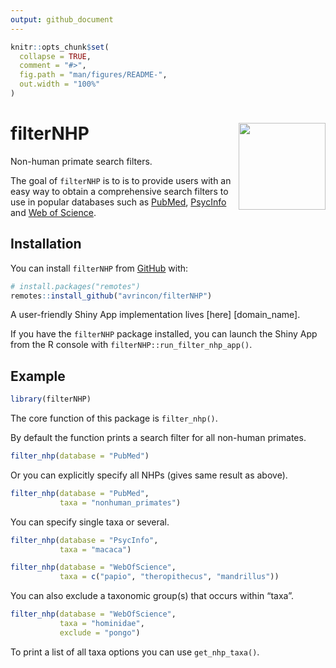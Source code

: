 ```yaml
---
output: github_document
---
```


<!-- README.md is generated from README.Rmd. Please edit that file -->

```r
knitr::opts_chunk$set(
  collapse = TRUE,
  comment = "#>",
  fig.path = "man/figures/README-",
  out.width = "100%"
)
```

# filterNHP <a><img src='inst/app/www/packageHex_v2_20210121.png' align="right" height="139"/></a>

Non-human primate search filters.

The goal of `filterNHP` is to is to provide users with an easy way to obtain a comprehensive search filters to use in popular databases such as 
[PubMed](https://pubmed.ncbi.nlm.nih.gov/), 
[PsycInfo](http://search.ebscohost.com/Login.aspx?profile=web&defaultdb=psyh&lp=login.asp&ref=https%3A%2F%2Fwww%2Egoogle%2Ecom%2F&authtype=ip,uid) 
and 
[Web of Science](http://login.webofknowledge.com/error/Error?Error=IPError&PathInfo=%2F&RouterURL=http%3A%2F%2Fwww.webofknowledge.com%2F&Domain=.webofknowledge.com&Src=IP&Alias=WOK5).

## Installation

You can install `filterNHP` from [GitHub](https://github.com/) with:

``` r
# install.packages("remotes")
remotes::install_github("avrincon/filterNHP")
```

A user-friendly Shiny App implementation lives [here] [domain_name].

If you have the `filterNHP` package installed, you can launch the Shiny App from the R console with `filterNHP::run_filter_nhp_app()`.

## Example

```r
library(filterNHP)
```

The core function of this package is `filter_nhp()`.

By default the function prints a search filter for all non-human primates.

```r
filter_nhp(database = "PubMed")
```

Or you can explicitly specify all NHPs (gives same result as above).

```r
filter_nhp(database = "PubMed", 
           taxa = "nonhuman_primates")
```

You can specify single taxa or several.

```r
filter_nhp(database = "PsycInfo", 
           taxa = "macaca")
```
```r
filter_nhp(database = "WebOfScience", 
           taxa = c("papio", "theropithecus", "mandrillus"))
```

You can also exclude a taxonomic group(s) that occurs within "taxa".

```r
filter_nhp(database = "WebOfScience", 
           taxa = "hominidae", 
           exclude = "pongo")
```

To print a list of all taxa options you can use `get_nhp_taxa()`.

